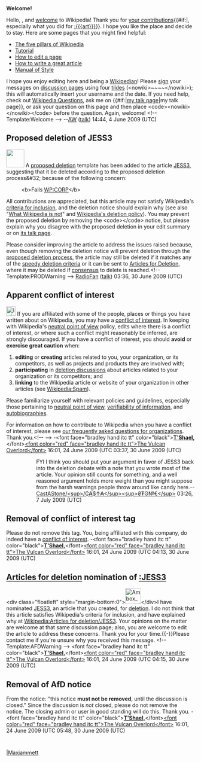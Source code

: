 <article id="23094783" title=User talk:Maxjammett>
	<talkpage id="23094783" title="User talk:Maxjammett">
'''Welcome!'''

Hello, {{BASEPAGENAME}}, and [[Wikipedia:Introduction|welcome]] to Wikipedia! Thank you for [[Special:Contributions/{{BASEPAGENAME}}|your contributions]]{{#if:|, especially what you did for [[:{{{art}}}]]}}. I hope you like the place and decide to stay. Here are some pages that you might find helpful:
*[[Wikipedia:Five pillars|The five pillars of Wikipedia]]
*[[Wikipedia:Tutorial|Tutorial]]
*[[Wikipedia:How to edit a page|How to edit a page]]
*[[Wikipedia:Article development|How to write a great article]]
*[[Wikipedia:Manual of Style|Manual of Style]]
I hope you enjoy editing here and being a [[Wikipedia:Wikipedians|Wikipedian]]! Please [[Wikipedia:Signatures|sign]] your messages on [[Wikipedia:talk page|discussion page]]s using four [[tilde]]s (&lt;nowiki&gt;~~~~&lt;/nowiki&gt;); this will automatically insert your username and the date. If you need help, check out [[Wikipedia:Questions]], ask me on {{#if:|[[user talk:{{{1}}}|my talk page]]|my talk page}}, or ask your question on this page and then place &lt;code&gt;&lt;nowiki&gt;{{helpme}}&lt;/nowiki&gt;&lt;/code&gt; before the question. Again, welcome! &lt;!-- Template:Welcome --&gt; --[[User:Awiseman|AW]] ([[User talk:Awiseman|talk]]) 14:44, 4 June 2009 (UTC)

==Proposed deletion of JESS3==
[[Image:Ambox warning yellow.svg|left|48px|]]
A [[Wikipedia:Proposed deletion|proposed deletion]] template has been added to the article [[JESS3]], suggesting that it be deleted according to the proposed deletion process&amp;#32; because of the following concern:
:&lt;b&gt;Fails [[WP:CORP]]&lt;/b&gt;

All contributions are appreciated, but this article may not satisfy Wikipedia's [[Wikipedia:Criteria for inclusion|criteria for inclusion]], and the deletion notice should explain why (see also &quot;[[Wikipedia:What Wikipedia is not|What Wikipedia is not]]&quot; and [[Wikipedia:Deletion policy|Wikipedia's deletion policy]]).  You may prevent the proposed deletion by removing the &lt;code&gt;{{tl|dated prod}}&lt;/code&gt; notice, but please explain why you disagree with the proposed deletion in your edit summary or on [[Talk:JESS3|its talk page]].

Please consider improving the article to address the issues raised because, even though removing the deletion notice will prevent deletion through the [[WP:PROD|proposed deletion process]], the article may still be deleted if it matches any of the [[Wikipedia:Criteria for speedy deletion|speedy deletion criteria]] or it can be sent to [[Wikipedia:Articles for deletion|Articles for Deletion]], where it may be deleted if [[Wikipedia:Consensus|consensus]] to delete is reached.&lt;!-- Template:PRODWarning --&gt; [[User:RadioFan|RadioFan]] ([[User talk:RadioFan|talk]]) 03:36, 30 June 2009 (UTC)

== Apparent conflict of interest ==

[[Image:Information.svg|25px]] If you are affiliated with some of the people, places or things you have written about on Wikipedia, you may have a [[Wikipedia:Conflict of interest|conflict of interest]].  In keeping with Wikipedia's [[Wikipedia:Neutral point of view|neutral point of view]] policy, edits where there is a conflict of interest, or where such a conflict might reasonably be inferred, are strongly discouraged. If you have a conflict of interest, you should '''avoid''' or '''exercise great caution''' when:
#'''editing''' or '''creating''' articles related to you, your organization, or its competitors, as well as projects and products they are involved with;
#'''participating''' in [[Wikipedia:Deletion policy#Deletion_processes|deletion discussions]] about articles related to your organization or its competitors; and
# '''linking''' to the Wikipedia article or website of your organization in other articles (see [[Wikipedia:Spam]]).

Please familiarize yourself with relevant policies and guidelines, especially those pertaining to [[Wikipedia:Neutral point of view|neutral point of view]], [[Wikipedia:Verifiability|verifiability of information]], and [[Wikipedia:Autobiography|autobiographies]].

For information on how to contribute to Wikipedia when you have a conflict of interest, please see [[Wikipedia:FAQ/Organizations|our frequently asked questions for organizations]].  Thank you.[[Category:User talk pages with conflict of interest notices||Maxjammett]]&lt;!-- {{uw-coi}} --&gt; -&lt;font face=&quot;bradley hand itc tt&quot; color=&quot;black&quot;&gt;[[user:T'Shael|'''T'Shael,''']]&lt;/font&gt;[[user talk:T'Shael|&lt;font color=&quot;red&quot; face=&quot;bradley hand itc tt&quot;&gt;The Vulcan Overlord&lt;/font&gt;]] 16:01, 24 June 2009 (UTC 03:37, 30 June 2009 (UTC)
::FYI I think you should put your argument in favor of JESS3 back into the deletion debate with a note that you wrote most of the article. Your opinion still counts for something, and a well reasoned argument holds more weight than you might suppose from the harsh warnings people throw around like candy here.--[[User:CastAStone|CastAStone]][[User talk:CastAStone|/&lt;sup&gt;/₵₳$↑₳&lt;/sup&gt;]][[Special:Contributions/CastAStone|&lt;sup&gt;₴₮ʘ№€&lt;/sup&gt;]] 03:26, 7 July 2009 (UTC)

== Removal of conflict of interest tag ==

Please do not remove this tag. You, being affiliated with this company, do indeed have a [[WP:COI|conflict of interest]]. -&lt;font face=&quot;bradley hand itc tt&quot; color=&quot;black&quot;&gt;[[user:T'Shael|'''T'Shael,''']]&lt;/font&gt;[[user talk:T'Shael|&lt;font color=&quot;red&quot; face=&quot;bradley hand itc tt&quot;&gt;The Vulcan Overlord&lt;/font&gt;]] 16:01, 24 June 2009 (UTC 04:13, 30 June 2009 (UTC)

==[[Wikipedia:Articles for deletion|Articles for deletion]] nomination of [[:JESS3]]==
&lt;div class=&quot;floatleft&quot; style=&quot;margin-bottom:0&quot;&gt;[[File:Ambox warning pn.svg|42px]]&lt;/div&gt;I have nominated [[JESS3]], an article that you created, for [[Wikipedia:Deletion policy|deletion]]. I do not think that this article satisfies Wikipedia's criteria for inclusion, and have explained why at [[Wikipedia:Articles for deletion/JESS3]]. Your opinions on the matter are welcome at that same discussion page; also, you are welcome to edit the article to address these concerns. Thank you for your time.{{-}}Please contact me if you're unsure why you received this message. &lt;!-- Template:AFDWarning --&gt; &lt;font face=&quot;bradley hand itc tt&quot; color=&quot;black&quot;&gt;[[user:T'Shael|'''T'Shael,''']]&lt;/font&gt;[[user talk:T'Shael|&lt;font color=&quot;red&quot; face=&quot;bradley hand itc tt&quot;&gt;The Vulcan Overlord&lt;/font&gt;]] 16:01, 24 June 2009 (UTC 04:15, 30 June 2009 (UTC)

== Removal of AfD notice ==

From the notice: &quot;this notice '''must not be removed''', until the discussion is closed.&quot; Since the discussion is ''not'' closed, please do not remove the notice. The closing admin or user in good standing will do this. Thank you. -&lt;font face=&quot;bradley hand itc tt&quot; color=&quot;black&quot;&gt;[[user:T'Shael|'''T'Shael,''']]&lt;/font&gt;[[user talk:T'Shael|&lt;font color=&quot;red&quot; face=&quot;bradley hand itc tt&quot;&gt;The Vulcan Overlord&lt;/font&gt;]] 16:01, 24 June 2009 (UTC 05:48, 30 June 2009 (UTC)
	</talkpage>
</article>